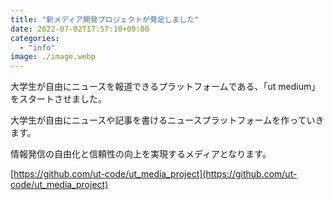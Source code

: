 ```yaml
---
title: "新メディア開発プロジェクトが発足しました"
date: 2022-07-02T17:57:10+09:00
categories:
  - "info"
image: ./image.webp
---
```


大学生が自由にニュースを報道できるプラットフォームである、「ut medium」をスタートさせました。

大学生が自由にニュースや記事を書けるニュースプラットフォームを作っていきます。

情報発信の自由化と信頼性の向上を実現するメディアとなります。

[https://github.com/ut-code/ut_media_project](https://github.com/ut-code/ut_media_project)
